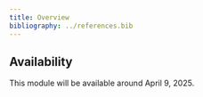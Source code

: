 ```yaml
---
title: Overview
bibliography: ../references.bib
---
```


::: {.callout-caution}
## Availability

This module will be available around April 9, 2025.
:::